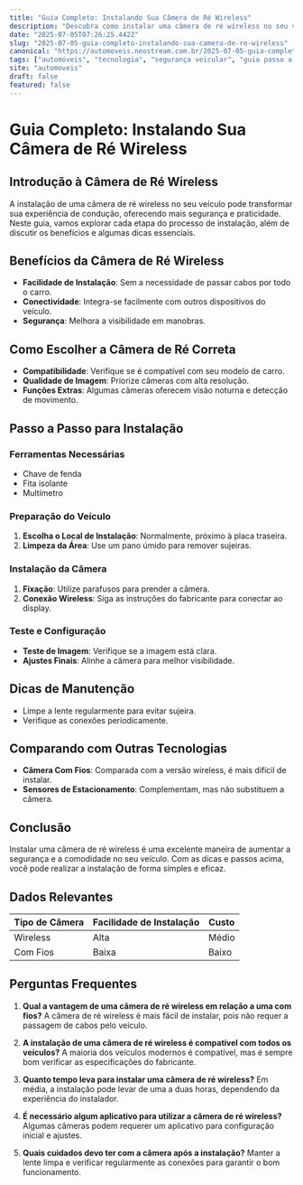 ```yaml
---
title: "Guia Completo: Instalando Sua Câmera de Ré Wireless"
description: "Descubra como instalar uma câmera de ré wireless no seu veículo, melhorando a segurança e praticidade na condução. Siga nosso passo a passo detalhado."
date: "2025-07-05T07:26:25.442Z"
slug: "2025-07-05-guia-completo-instalando-sua-camera-de-re-wireless"
canonical: "https://automoveis.neostream.com.br/2025-07-05-guia-completo-instalando-sua-camera-de-re-wireless"
tags: ["automóveis", "tecnologia", "segurança veicular", "guia passo a passo"]
site: "automoveis"
draft: false
featured: false
---
```


# Guia Completo: Instalando Sua Câmera de Ré Wireless

## Introdução à Câmera de Ré Wireless
A instalação de uma câmera de ré wireless no seu veículo pode transformar sua experiência de condução, oferecendo mais segurança e praticidade. Neste guia, vamos explorar cada etapa do processo de instalação, além de discutir os benefícios e algumas dicas essenciais.

## Benefícios da Câmera de Ré Wireless
- **Facilidade de Instalação**: Sem a necessidade de passar cabos por todo o carro.
- **Conectividade**: Integra-se facilmente com outros dispositivos do veículo.
- **Segurança**: Melhora a visibilidade em manobras.

## Como Escolher a Câmera de Ré Correta
- **Compatibilidade**: Verifique se é compatível com seu modelo de carro.
- **Qualidade de Imagem**: Priorize câmeras com alta resolução.
- **Funções Extras**: Algumas câmeras oferecem visão noturna e detecção de movimento.

## Passo a Passo para Instalação

### Ferramentas Necessárias
- Chave de fenda
- Fita isolante
- Multímetro

### Preparação do Veículo
1. **Escolha o Local de Instalação**: Normalmente, próximo à placa traseira.
2. **Limpeza da Área**: Use um pano úmido para remover sujeiras.

### Instalação da Câmera
1. **Fixação**: Utilize parafusos para prender a câmera.
2. **Conexão Wireless**: Siga as instruções do fabricante para conectar ao display.

### Teste e Configuração
- **Teste de Imagem**: Verifique se a imagem está clara.
- **Ajustes Finais**: Alinhe a câmera para melhor visibilidade.

## Dicas de Manutenção
- Limpe a lente regularmente para evitar sujeira.
- Verifique as conexões periodicamente.

## Comparando com Outras Tecnologias
- **Câmera Com Fios**: Comparada com a versão wireless, é mais difícil de instalar.
- **Sensores de Estacionamento**: Complementam, mas não substituem a câmera.

## Conclusão
Instalar uma câmera de ré wireless é uma excelente maneira de aumentar a segurança e a comodidade no seu veículo. Com as dicas e passos acima, você pode realizar a instalação de forma simples e eficaz.

## Dados Relevantes
| Tipo de Câmera | Facilidade de Instalação | Custo |
|----------------|--------------------------|-------|
| Wireless       | Alta                     | Médio |
| Com Fios       | Baixa                    | Baixo |

## Perguntas Frequentes

1. **Qual a vantagem de uma câmera de ré wireless em relação a uma com fios?**
   A câmera de ré wireless é mais fácil de instalar, pois não requer a passagem de cabos pelo veículo.

2. **A instalação de uma câmera de ré wireless é compatível com todos os veículos?**
   A maioria dos veículos modernos é compatível, mas é sempre bom verificar as especificações do fabricante.

3. **Quanto tempo leva para instalar uma câmera de ré wireless?**
   Em média, a instalação pode levar de uma a duas horas, dependendo da experiência do instalador.

4. **É necessário algum aplicativo para utilizar a câmera de ré wireless?**
   Algumas câmeras podem requerer um aplicativo para configuração inicial e ajustes.

5. **Quais cuidados devo ter com a câmera após a instalação?**
   Manter a lente limpa e verificar regularmente as conexões para garantir o bom funcionamento.